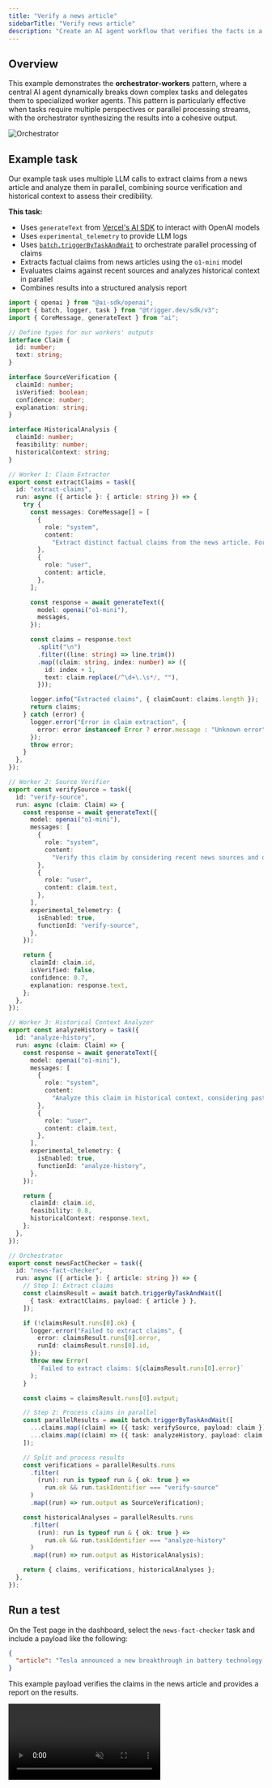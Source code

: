 ```yaml
---
title: "Verify a news article"
sidebarTitle: "Verify news article"
description: "Create an AI agent workflow that verifies the facts in a news article"
---
```


## Overview

This example demonstrates the **orchestrator-workers** pattern, where a central AI agent dynamically breaks down complex tasks and delegates them to specialized worker agents. This pattern is particularly effective when tasks require multiple perspectives or parallel processing streams, with the orchestrator synthesizing the results into a cohesive output.

![Orchestrator](/guides/ai-agents/orchestrator-workers.png)

## Example task

Our example task uses multiple LLM calls to extract claims from a news article and analyze them in parallel, combining source verification and historical context to assess their credibility.

**This task:**

- Uses `generateText` from [Vercel's AI SDK](https://sdk.vercel.ai/docs/introduction) to interact with OpenAI models
- Uses `experimental_telemetry` to provide LLM logs
- Uses [`batch.triggerByTaskAndWait`](/triggering#batch-triggerbytaskandwait) to orchestrate parallel processing of claims
- Extracts factual claims from news articles using the `o1-mini` model
- Evaluates claims against recent sources and analyzes historical context in parallel
- Combines results into a structured analysis report


```typescript
import { openai } from "@ai-sdk/openai";
import { batch, logger, task } from "@trigger.dev/sdk/v3";
import { CoreMessage, generateText } from "ai";

// Define types for our workers' outputs
interface Claim {
  id: number;
  text: string;
}

interface SourceVerification {
  claimId: number;
  isVerified: boolean;
  confidence: number;
  explanation: string;
}

interface HistoricalAnalysis {
  claimId: number;
  feasibility: number;
  historicalContext: string;
}

// Worker 1: Claim Extractor
export const extractClaims = task({
  id: "extract-claims",
  run: async ({ article }: { article: string }) => {
    try {
      const messages: CoreMessage[] = [
        {
          role: "system",
          content:
            "Extract distinct factual claims from the news article. Format as numbered claims.",
        },
        {
          role: "user",
          content: article,
        },
      ];

      const response = await generateText({
        model: openai("o1-mini"),
        messages,
      });

      const claims = response.text
        .split("\n")
        .filter((line: string) => line.trim())
        .map((claim: string, index: number) => ({
          id: index + 1,
          text: claim.replace(/^\d+\.\s*/, ""),
        }));

      logger.info("Extracted claims", { claimCount: claims.length });
      return claims;
    } catch (error) {
      logger.error("Error in claim extraction", {
        error: error instanceof Error ? error.message : "Unknown error",
      });
      throw error;
    }
  },
});

// Worker 2: Source Verifier
export const verifySource = task({
  id: "verify-source",
  run: async (claim: Claim) => {
    const response = await generateText({
      model: openai("o1-mini"),
      messages: [
        {
          role: "system",
          content:
            "Verify this claim by considering recent news sources and official statements. Assess reliability.",
        },
        {
          role: "user",
          content: claim.text,
        },
      ],
      experimental_telemetry: {
        isEnabled: true,
        functionId: "verify-source",
      },
    });

    return {
      claimId: claim.id,
      isVerified: false,
      confidence: 0.7,
      explanation: response.text,
    };
  },
});

// Worker 3: Historical Context Analyzer
export const analyzeHistory = task({
  id: "analyze-history",
  run: async (claim: Claim) => {
    const response = await generateText({
      model: openai("o1-mini"),
      messages: [
        {
          role: "system",
          content:
            "Analyze this claim in historical context, considering past announcements and technological feasibility.",
        },
        {
          role: "user",
          content: claim.text,
        },
      ],
      experimental_telemetry: {
        isEnabled: true,
        functionId: "analyze-history",
      },
    });

    return {
      claimId: claim.id,
      feasibility: 0.8,
      historicalContext: response.text,
    };
  },
});

// Orchestrator
export const newsFactChecker = task({
  id: "news-fact-checker",
  run: async ({ article }: { article: string }) => {
    // Step 1: Extract claims
    const claimsResult = await batch.triggerByTaskAndWait([
      { task: extractClaims, payload: { article } },
    ]);

    if (!claimsResult.runs[0].ok) {
      logger.error("Failed to extract claims", {
        error: claimsResult.runs[0].error,
        runId: claimsResult.runs[0].id,
      });
      throw new Error(
        `Failed to extract claims: ${claimsResult.runs[0].error}`
      );
    }

    const claims = claimsResult.runs[0].output;

    // Step 2: Process claims in parallel
    const parallelResults = await batch.triggerByTaskAndWait([
      ...claims.map((claim) => ({ task: verifySource, payload: claim })),
      ...claims.map((claim) => ({ task: analyzeHistory, payload: claim })),
    ]);

    // Split and process results
    const verifications = parallelResults.runs
      .filter(
        (run): run is typeof run & { ok: true } =>
          run.ok && run.taskIdentifier === "verify-source"
      )
      .map((run) => run.output as SourceVerification);

    const historicalAnalyses = parallelResults.runs
      .filter(
        (run): run is typeof run & { ok: true } =>
          run.ok && run.taskIdentifier === "analyze-history"
      )
      .map((run) => run.output as HistoricalAnalysis);

    return { claims, verifications, historicalAnalyses };
  },
});
```

## Run a test

On the Test page in the dashboard, select the `news-fact-checker` task and include a payload like the following:

```json
{
  "article": "Tesla announced a new breakthrough in battery technology today. The company claims their new batteries will have 50% more capacity and cost 30% less to produce. Elon Musk stated this development will enable electric vehicles to achieve price parity with gasoline cars by 2024. The new batteries are scheduled to enter production next quarter at the Texas Gigafactory."
}
```

This example payload verifies the claims in the news article and provides a report on the results.

<video 
  src="https://content.trigger.dev/agent-orchestrator-workers.mp4"
  controls
  muted
  autoPlay
  loop
/>
